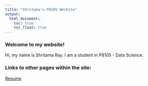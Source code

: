 ```yaml
---
title: "Shritama's P8105 Wesbite"
output: 
  html_document:
    toc: true
    toc_float: true
---
```


### Welcome to my website!

Hi, my name is Shritama Ray. I am a student in P8105 - Data Science. 


### Links to other pages within the site:
[Resume](resume.html)
